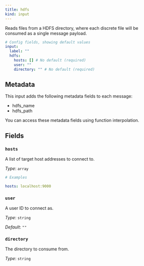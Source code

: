 ```yaml
---
title: hdfs
kind: input
---
```


Reads files from a HDFS directory, where each discrete file will be consumed as a single message payload.

```yml
# Config fields, showing default values
input:
  label: ""
  hdfs:
    hosts: [] # No default (required)
    user: ""
    directory: "" # No default (required)
```

## Metadata

This input adds the following metadata fields to each message:

- hdfs_name
- hdfs_path

You can access these metadata fields using
function interpolation.

## Fields

### `hosts`

A list of target host addresses to connect to.


*Type*: `array`


```yml
# Examples

hosts: localhost:9000
```

### `user`

A user ID to connect as.


*Type*: `string`

*Default*: `""`

### `directory`

The directory to consume from.


*Type*: `string`



